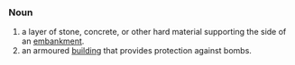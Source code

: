===Noun===

# a layer of stone, concrete, or other hard material supporting the side of an [[embankment]].
# an armoured [[building]] that provides protection against bombs.